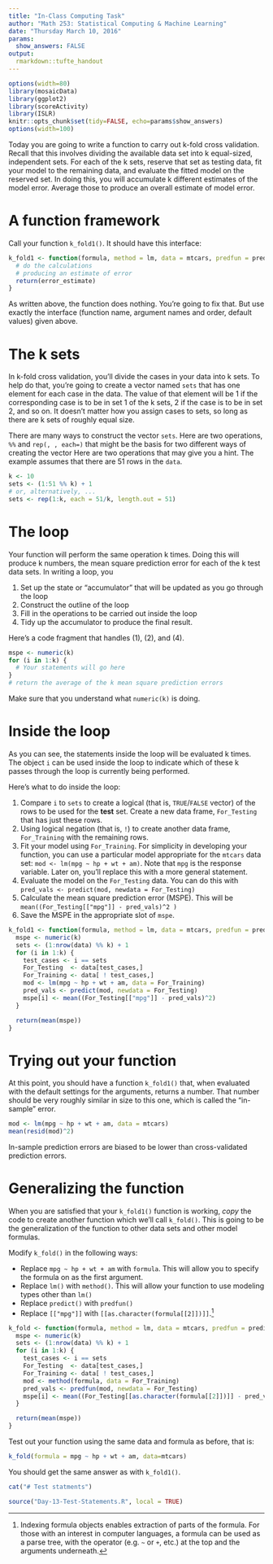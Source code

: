 ```yaml
---
title: "In-Class Computing Task"
author: "Math 253: Statistical Computing & Machine Learning"
date: "Thursday March 10, 2016"
params:
  show_answers: FALSE
output: 
  rmarkdown::tufte_handout
---
```


```r
options(width=80)
library(mosaicData)
library(ggplot2)
library(scoreActivity)
library(ISLR)
knitr::opts_chunk$set(tidy=FALSE, echo=params$show_answers)
options(width=100)
```

Today you are going to write a function to carry out k-fold cross validation.
Recall that this involves dividing the available data set into k equal-sized, independent sets.  For each of the k sets, reserve that set as testing data, fit your model to the remaining data, and evaluate the fitted model on the reserved set.  In doing this, you will accumulate k different estimates of the model error.  Average those to produce an overall estimate of model error.

# A function framework

Call your function `k_fold1()`.  It should have this interface:
```r
k_fold1 <- function(formula, method = lm, data = mtcars, predfun = predict, k = 10) {
  # do the calculations
  # producing an estimate of error
  return(error_estimate)
}
```

As written above, the function does nothing.  You're going to fix that.  But use exactly the interface (function name, argument names and order, default values) given above.

# The k sets

In k-fold cross validation, you'll divide the cases in your data into k sets. To help do that, you're going to create a vector named `sets` that has one element for each case in the data. The value of that element will be 1 if the corresponding case is to be in set 1 of the k sets, 2 if the case is to be in set 2, and so on.  It doesn't matter how you assign cases to sets, so long as there are k sets of roughly equal size.

There are many ways to construct the vector `sets`.  Here are two operations, `%%` and `rep(, , each=)` that might be the basis for two different ways of creating the vector Here are two operations that may give you a hint. The example assumes that there are 51 rows in the `data`.
```r
k <- 10
sets <- (1:51 %% k) + 1
# or, alternatively, ...
sets <- rep(1:k, each = 51/k, length.out = 51)
```

# The loop

Your function will perform the same operation k times.  Doing this will produce k numbers, the mean square prediction error for each of the k test data sets.  In writing a loop, you 

1. Set up the state or "accumulator" that will be updated as you go through the loop
2. Construct the outline of the loop
3. Fill in the operations to be carried out inside the loop
4. Tidy up the accumulator to produce the final result.

Here's a code fragment that handles (1), (2), and (4).
```r
mspe <- numeric(k)
for (i in 1:k) {
  # Your statements will go here
}
# return the average of the k mean square prediction errors
```
Make sure that you understand what `numeric(k)` is doing.


# Inside the loop

As you can see, the statements inside the loop will be evaluated k times.  The object `i` can be used inside the loop to indicate which of these k passes through the loop is currently being performed.

Here's what to do inside the loop:

1. Compare `i` to `sets` to create a logical (that is, `TRUE`/`FALSE` vector) of the rows to be used for the **test** set. Create a new data frame, `For_Testing` that has just these rows.
2. Using logical negation (that is, `!`) to create another data frame, `For_Training` with the remaining rows.
3. Fit your model using `For_Training`.  For simplicity in developing your function, you can use a particular model appropriate for the `mtcars` data set: `mod <- lm(mpg ~ hp + wt + am)`.  Note that `mpg` is the response variable.  Later on, you'll replace this with a more general statement.
4. Evaluate the model on the `For_Testing` data. You can do this with `pred_vals <- predict(mod, newdata = For_Testing)`
5. Calculate the mean square prediction error (MSPE). This will be `mean((For_Testing[["mpg"]] - pred_vals)^2 )`
6. Save the MSPE in the appropriate slot of `mspe`.


```r
k_fold1 <- function(formula, method = lm, data = mtcars, predfun = predict, k = 10) {
  mspe <- numeric(k)
  sets <- (1:nrow(data) %% k) + 1 
  for (i in 1:k) {
    test_cases <- i == sets
    For_Testing  <- data[test_cases,]
    For_Training <- data[ ! test_cases,]
    mod <- lm(mpg ~ hp + wt + am, data = For_Training)
    pred_vals <- predict(mod, newdata = For_Testing)
    mspe[i] <- mean((For_Testing[["mpg"]] - pred_vals)^2)
  }

  return(mean(mspe))
}
```

# Trying out your function

At this point, you should have a function `k_fold1()` that, when evaluated with the default settings for the arguments, returns a number.  That number should be very roughly similar in size to this one, which is called the "in-sample" error.
```r
mod <- lm(mpg ~ hp + wt + am, data = mtcars)
mean(resid(mod)^2)
```
In-sample prediction errors are biased to be lower than cross-validated prediction errors.

# Generalizing the function

When you are satisfied that your `k_fold1()` function is working, *copy* the code to create another function which we'll call `k_fold()`.  This is going to be the generalization of the function to other data sets and other model formulas.

Modify `k_fold()` in the following ways:

* Replace `mpg ~ hp + wt + am` with `formula`.  This will allow you to specify the formula on as the first argument.
* Replace `lm()` with `method()`.  This will allow your function to use modeling types other than `lm()`
* Replace `predict()` with `predfun()`
* Replace `[["mpg"]]` with `[[as.character(formula[[2]])]]`.^[Indexing formula objects enables extraction of parts of the formula.  For those with an interest in computer languages, a formula can be used as a parse tree, with the operator (e.g. `~` or `+`, etc.) at the top and the arguments underneath.]

```r
k_fold <- function(formula, method = lm, data = mtcars, predfun = predict, k = 10) {
  mspe <- numeric(k)
  sets <- (1:nrow(data) %% k) + 1 
  for (i in 1:k) {
    test_cases <- i == sets
    For_Testing  <- data[test_cases,]
    For_Training <- data[ ! test_cases,]
    mod <- method(formula, data = For_Training)
    pred_vals <- predfun(mod, newdata = For_Testing)
    mspe[i] <- mean((For_Testing[[as.character(formula[[2]])]] - pred_vals)^2)
  }

  return(mean(mspe))
}
```

Test out your function using the same data and formula as before, that is:
```r
k_fold(formula = mpg ~ hp + wt + am, data=mtcars)
```

You should get the same answer as with `k_fold1()`.



```r
cat("# Test statments")
```

```r
source("Day-13-Test-Statements.R", local = TRUE)
```
